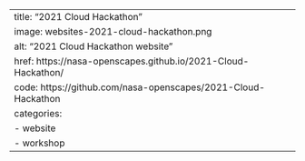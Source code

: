 ---
title: "2021 Cloud Hackathon"
image: websites-2021-cloud-hackathon.png
alt: "2021 Cloud Hackathon website"
href: https://nasa-openscapes.github.io/2021-Cloud-Hackathon/
code: https://github.com/nasa-openscapes/2021-Cloud-Hackathon
categories:
  - website
  - workshop
---